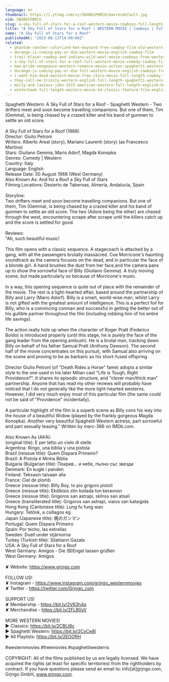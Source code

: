 ```yaml
---
language: en
thumbnail: https://i.ytimg.com/vi/5Bd801P0RCU/maxresdefault.jpg
vid: 5Bd801P0RCU
slug: a-sky-full-of-stars-for-a-roof-western-movie-cowboys-full-length
title: "A Sky Full of Stars for a Roof | WESTERN MOVIE | Cowboys | Full Length"
name: "A Sky Full of Stars for a Roof"
publishedAt: "2023-08-12T14:00:04Z"
related:
  - phantom-rancher-colorized-ken-maynard-free-cowboy-film-old-western-movie
  - durango-is-coming-pay-or-die-western-movie-english-cowboy-film
  - trail-blazer-cowboy-and-indians-wild-west-movie-cowboys-free-western-english
  - a-sky-full-of-stars-for-a-roof-full-western-movie-comedy-cowboy-film-free-movie
  - man-pride-vengeance-western-romance-movie-action-spaghetti-western-wild-west
  - durango-is-coming-pay-or-die-full-western-movie-english-cowboys-free-movie
  - i-want-him-dead-western-movie-free-italo-movie-full-length-cowboy-film
  - they-call-me-trinity-western-english-full-length-spaghetti-western-film-full-movie
  - molly-and-lawless-john-1972-american-western-full-length-english-hd-free-full-moves
  - winterhawk-full-length-western-movie-hd-classic-feature-film-english-free-full-westerns
---
```


Spaghetti Western: A Sky Full of Stars for a Roof - Spaghetti Western - Two drifters meet and soon become travelling companions. But one of them, Tim (Gemma), is being chased by a crazed killer and his band of gunmen to settle an old score.<br />
<br />
A Sky Full of Stars for a Roof (1968)<br />
Director: Giulio Petroni<br />
Writers: Alberto Areal (story), Mariano Laurenti (story) (as Francesco Martino)<br />
Stars: Giuliano Gemma, Mario Adorf, Magda Konopka <br />
Genres: Comedy | Western <br />
Country: Italy<br />
Language: English<br />
Release Date: 30 August 1968 (West Germany) <br />
Also Known As: And for a Roof a Sky Full of Stars <br />
Filming Locations: Desierto de Tabernas, Almería, Andalucía, Spain <br />
<br />
Storyline:<br />
Two drifters meet and soon become travelling companions. But one of them, Tim (Gemma), is being chased by a crazed killer and his band of gunmen to settle an old score. The two (Adore being the other) are chased through the west, encountering scrape after scrape until the killers catch up and the score is settled for good.<br />
<br />
Reviews:<br />
"Ah, such beautiful music!<br />
<br />
This film opens with a classic sequence. A stagecoach is attacked by a gang, with all the passengers brutally massacred. Cue Morricone's haunting soundtrack as the camera focuses on the dead, and in particular the face of a blonde girl. A hand brushes the dust from her face,and the camera pans up to show the sorrowful face of Billy (Giuliano Gemma). A truly moving scene, but made particularly so because of Morricone's music.<br />
<br />
In a way, this opening sequence is quite out of place with the remainder of the movie. The rest is a light-hearted affair, based around the partnership of Billy and Larry (Mario Adorf). Billy is a smart, world-wise man, whilst Larry is not gifted with the greatest amount of intelligence. This is a perfect foil for Billy, who is a convincing conman and successful in getting the better out of his gullible partner throughout the film (including robbing him of his entire life savings).<br />
<br />
The action really hots up when the character of Roger Pratt (Federico Boido) is introduced properly (until this stage, he is purely the face of the gang leader from the opening ambush). He is a brutal man, tracking down Billy on behalf of his father Samual Pratt (Anthony Dawson). The second half of the movie concentrates on this pursuit, with Samual also arriving on the scene and proving to be as barbaric as his short-fused offspring.<br />
<br />
Director Giulio Petroni (of "Death Rides a Horse" fame) adopts a similar style to the one used in his later Milian cast "Life is Tough, Right Providence?". It shares its episodic structure, and "clever man/thick man" partnership. Anyone that has read my other reviews will probably have noticed that I do not generally like the more light-hearted westerns. However, I did very much enjoy most of this particular film (the same could not be said of "Providence" incidentally).<br />
<br />
A particular highlight of the film is a superb scene as Billy cons his way into the house of a beautiful Widow (played by the frankly gorgeous Magda Konopka). Another very beautiful Spaghetti Western actress, part sorrowful and part sexually teasing." Written by marc-366 on IMDb.com.<br />
<br />
Also Known As (AKA):<br />
(original title): E per tetto un cielo di stelle<br />
Argentina: Ringo, una biblia y una pistola<br />
Brazil (reissue title): Quem Dispara Primeiro?<br />
Brazil: A Pistola é Minha Bíblia<br />
Bulgaria (Bulgarian title): Покрив... и небе, пълно със звезди<br />
Denmark: En kugle i panden<br />
Finland: Teksasin taivaan alla<br />
France: Ciel de plomb<br />
Greece (reissue title): Billy Boy, to pio grigoro pistoli<br />
Greece (reissue title): Ekdikisis stin koilada ton keravnon<br />
Greece (reissue title): Grigoros san astrapi, skliros san atsali<br />
Greece (transliterated title): Grigoros san astrapi, viaios san kataigida<br />
Hong Kong (Cantonese title): Lung fu fung wan<br />
Hungary: Tetőnk, a csillagos ég<br />
Japan (Japanese title): 暁のガンマン<br />
Portugal: Quem Dispara Primeiro<br />
Spain: Por techo, las estrellas<br />
Sweden: Duell under stjärnorna<br />
Turkey (Turkish title): Silahların Gazabı<br />
USA: A Sky Full of Stars for a Roof<br />
West Germany: Amigos - Die (B)Engel lassen grüßen<br />
West Germany: Amigos<br />
<br />
✘ Website: https://www.grjngo.com<br />
<br />
FOLLOW US!<br />
✘ Instagram - https://www.instagram.com/grjngo_westernmovies<br />
✘ Twitter - https://twitter.com/Grjngo_com<br />
<br />
SUPPORT US!<br />
✘ Membership - https://bit.ly/2V63h4q<br />
✘ Merchandise - https://bit.ly/2FLB0sV<br />
<br />
MORE WESTERN MOVIES! <br />
► Classics: https://bit.ly/2CBLt8c <br />
► Spaghetti Western: https://bit.ly/2CyCe8I <br />
► All Playlists: https://bit.ly/2EOOfIH <br />
<br />
#westernmovies #freemovies #spaghettiwesterns<br />
<br />
COPYRIGHT: All of the films published by us are legally licensed. We have acquired the rights (at least for specific territories) from the rightholders by contract. If you have questions please send an email to: info[at]grjngo.com, Grjngo GmbH, www.grjngo.com.